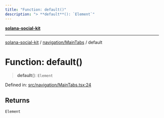 ```yaml
---
title: "Function: default()"
description: "> **default**(): `Element`"
---
```


[**solana-social-kit**](../../../README.mdx)

***

[solana-social-kit](../../../README.mdx) / [navigation/MainTabs](../README.mdx) / default

# Function: default()

> **default**(): `Element`

Defined in: [src/navigation/MainTabs.tsx:24](https://github.com/SendArcade/solana-app-kit/blob/bd4b3556b8f469c27ebb06f4df65b3a36b43ba3b/src/navigation/MainTabs.tsx#L24)

## Returns

`Element`

